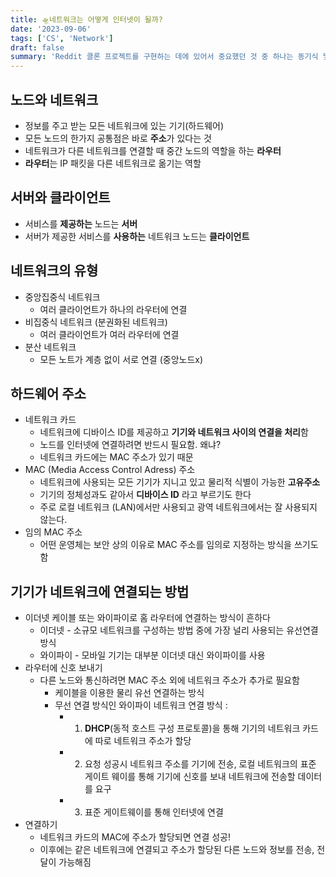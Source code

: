 ```yaml
---
title: 🛸네트워크는 어떻게 인터넷이 될까?
date: '2023-09-06'
tags: ['CS', 'Network']
draft: false
summary: 'Reddit 클론 프로젝트를 구현하는 데에 있어서 중요했던 것 중 하나는 동기식 및 비동기식 데이터 처리에 익숙해지는 것이었다.'
---
```


## 노드와 네트워크

- 정보를 주고 받는 모든 네트워크에 있는 기기(하드웨어)
- 모든 노드의 한가지 공통점은 바로 **주소**가 있다는 것
- 네트워크가 다른 네트워크를 연결할 때 중간 노드의 역할을 하는 **라우터**
- **라우터**는 IP 패킷을 다른 네트워크로 옮기는 역할

## 서버와 클라이언트

- 서비스를 **제공하는** 노드는 **서버**
- 서버가 제공한 서비스를 **사용하는** 네트워크 노드는 **클라이언트**

## 네트워크의 유형

- 중앙집중식 네트워크
  - 여러 클라이언트가 하나의 라우터에 연결
- 비집중식 네트워크 (분권화된 네트워크)
  - 여러 클라이언트가 여러 라우터에 연결
- 분산 네트워크
  - 모든 노트가 계층 없이 서로 연결 (중앙노드x)

## 하드웨어 주소

- 네트워크 카드
  - 네트워크에 디바이스 ID를 제공하고 **기기와 네트워크 사이의 연결을 처리**함
  - 노드를 인터넷에 연결하려면 반드시 필요함. 왜냐?
  - 네트워크 카드에는 MAC 주소가 있기 때문
- MAC (Media Access Control Adress) 주소
  - 네트워크에 사용되는 모든 기기가 지니고 있고 물리적 식별이 가능한 **고유주소**
  - 기기의 정체성과도 같아서 **디바이스 ID** 라고 부르기도 한다
  - 주로 로컬 네트워크 (LAN)에서만 사용되고 광역 네트워크에서는 잘 사용되지 않는다.
- 임의 MAC 주소
  - 어떤 운영체는 보안 상의 이유로 MAC 주소를 임의로 지정하는 방식을 쓰기도 함

## 기기가 네트워크에 연결되는 방법

- 이더넷 케이블 또는 와이파이로 홈 라우터에 연결하는 방식이 흔하다
  - 이더넷 - 소규모 네트워크를 구성하는 방법 중에 가장 널리 사용되는 유선연결방식
  - 와이파이 - 모바일 기기는 대부분 이더넷 대신 와이파이를 사용
- 라우터에 신호 보내기
  - 다른 노드와 통신하려면 MAC 주소 외에 네트워크 주소가 추가로 필요함
    - 케이블을 이용한 물리 유선 연결하는 방식
    - 무선 연결 방식인 와이파이 네트워크 연결 방식 :
      - 1.  **DHCP**(동적 호스트 구성 프로토콜)을 통해 기기의 네트워크 카드에 따로 네트워크 주소가 할당
      - 2. 요청 성공시 네트워크 주소를 기기에 전송, 로컬 네트워크의 표준 게이트 웨이를 통해 기기에 신호를 보내 네트워크에 전송할 데이터를 요구
      - 3. 표준 게이트웨이를 통해 인터넷에 연결
- 연결하기
  - 네트워크 카드의 MAC에 주소가 할당되면 연결 성공!
  - 이후에는 같은 네트워크에 연결되고 주소가 할당된 다른 노드와 정보를 전송, 전달이 가능해짐

